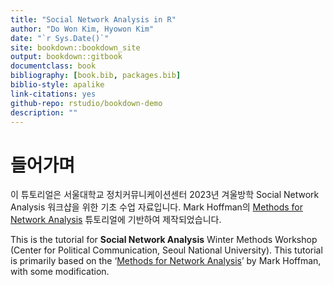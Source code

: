 ```yaml
--- 
title: "Social Network Analysis in R"
author: "Do Won Kim, Hyowon Kim"
date: "`r Sys.Date()`"
site: bookdown::bookdown_site
output: bookdown::gitbook
documentclass: book
bibliography: [book.bib, packages.bib]
biblio-style: apalike
link-citations: yes
github-repo: rstudio/bookdown-demo
description: ""
---
```


# 들어가며 
이 튜토리얼은 서울대학교 정치커뮤니케이션센터 2023년 겨울방학 Social Network Analysis 워크샵을 위한 기초 수업 자료입니다. Mark Hoffman의 [Methods for Network Analysis](https://bookdown.org/markhoff/social_network_analysis/) 튜토리얼에 기반하여 제작되었습니다. 

This is the tutorial for **Social Network Analysis** Winter Methods Workshop (Center for Political Communication, Seoul National University). This tutorial is primarily based on the '[Methods for Network Analysis](https://bookdown.org/markhoff/social_network_analysis/)' by Mark Hoffman, with some modification. 

